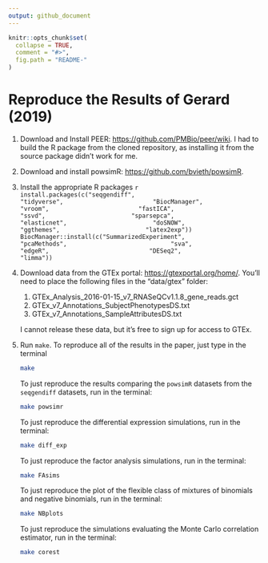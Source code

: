 ```yaml
---
output: github_document
---
```


<!-- README.md is generated from README.Rmd. Please edit that file -->

```r
knitr::opts_chunk$set(
  collapse = TRUE,
  comment = "#>",
  fig.path = "README-"
)
```

# Reproduce the Results of Gerard (2019)

1. Download and Install PEER: <https://github.com/PMBio/peer/wiki>. I had
   to build the R package from the cloned repository, as installing it from
   the source package didn't work for me.
   
2. Download and install powsimR: <https://github.com/bvieth/powsimR>.

3. Install the appropriate R packages
    ```r
    install.packages(c("seqgendiff",
                       "tidyverse", 
                       "BiocManager", 
                       "vroom", 
                       "fastICA", 
                       "ssvd",
                       "sparsepca",
                       "elasticnet",
                       "doSNOW", 
                       "ggthemes",
                       "latex2exp"))
    BiocManager::install(c("SummarizedExperiment", 
                           "pcaMethods", 
                           "sva",
                           "edgeR",
                           "DESeq2", 
                           "limma"))
    ```

4. Download data from the GTEx portal: <https://gtexportal.org/home/>. You'll
   need to place the following files in the "data/gtex" folder:
   
    1. GTEx_Analysis_2016-01-15_v7_RNASeQCv1.1.8_gene_reads.gct
    3. GTEx_v7_Annotations_SubjectPhenotypesDS.txt
    5. GTEx_v7_Annotations_SampleAttributesDS.txt
    
    I cannot release these data, but it's free to sign up for access to GTEx.

5. Run `make`. To reproduce all of the results in the paper, 
   just type in the terminal
   
    ```bash
    make
    ```
    
    To just reproduce the results comparing the `powsimR` datasets from the 
    `seqgendiff` datasets, run in the terminal:
    
    ```bash
    make powsimr
    ```
    
    To just reproduce the differential expression simulations, run in the terminal:
    
    ```bash
    make diff_exp
    ```
    
    To just reproduce the factor analysis simulations, run in the terminal:
    
    ```bash
    make FAsims
    ```
    
    To just reproduce the plot of the flexible class of mixtures of binomials
    and negative binomials, run in the terminal:
    
    ```bash
    make NBplots
    ```
    
    To just reproduce the simulations evaluating the Monte Carlo correlation
    estimator, run in the terminal:
    
    ```bash
    make corest
    ```


    

